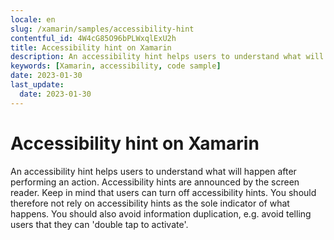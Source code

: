 ```yaml
---
locale: en
slug: /xamarin/samples/accessibility-hint
contentful_id: 4W4cG85O96bPLWxqlExU2h
title: Accessibility hint on Xamarin
description: An accessibility hint helps users to understand what will happen after performing an action.
keywords: [Xamarin, accessibility, code sample]
date: 2023-01-30
last_update:
  date: 2023-01-30
---
```


# Accessibility hint on Xamarin

An accessibility hint helps users to understand what will happen after performing an action. Accessibility hints are announced by the screen reader. Keep in mind that users can turn off accessibility hints. You should therefore not rely on accessibility hints as the sole indicator of what happens. You should also avoid information duplication, e.g. avoid telling users that they can 'double tap to activate'.

<CodeSample id="accessibility-hint" framework="xamarin" locale="en"/>
